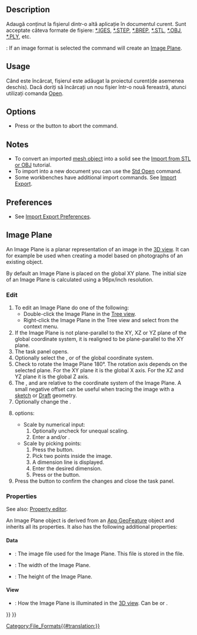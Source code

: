 <languages/>

{{Docnav
|[[Std_Revert|Revert]]
|[[Std_Export|Export]]
|[[Std_File_Menu|Std File Menu]]
|IconL=Std_Revert.svg
|IconR=Std_Export.svg
|IconC=Freecad.svg
}}

<div class="mw-translate-fuzzy">
{{GuiCommand/ro|Name=Std Import|Name/ro=Importul|Workbenches=All|MenuLocation=File → Importul|Shortcut=CTRL+I|SeeAlso=[[Std_Open/ro|Deschidere]]...}}
</div>

==Description==

<div class="mw-translate-fuzzy">
Adaugă conținut la fișierul dintr-o altă aplicație în documentul curent.  Sunt acceptate câteva formate de fișiere: [http://en.wikipedia.org/wiki/IGES *.IGES], [http://en.wikipedia.org/wiki/Step_file *.STEP], [http://en.wikipedia.org/wiki/BREP *.BREP], [http://en.wikipedia.org/wiki/STL_%28file_format%29 *.STL], [http://en.wikipedia.org/wiki/Wavefront_.obj_file *.OBJ], [http://en.wikipedia.org/wiki/PLY_%28file_format%29 *.PLY], etc.
</div>

{{Version|0.21}}: If an image format is selected the command will create an [[#Image_Plane|Image Plane]].

==Usage==

<div class="mw-translate-fuzzy">
Când este încărcat, fișierul este adăugat la proiectul curent(de asemenea deschis). Dacă doriți să încărcați un nou fișier într-o nouă fereastră, atunci utilizați comanda [[Std_Open|Open]].
</div>

==Options==

* Press {{KEY|Esc}} or the {{Button|Cancel}} button to abort the command.

==Notes==

* To convert an imported [[Mesh_Workbench|mesh object]] into a solid see the [[Import_from_STL_or_OBJ|Import from STL or OBJ]] tutorial.
* To import into a new document you can use the [[Std_Open|Std Open]] command.
* Some workbenches have additional import commands. See [[Import_Export|Import Export]].

==Preferences==

* See [[Import_Export_Preferences|Import Export Preferences]].

==Image Plane==

An Image Plane is a planar representation of an image in the [[3D_view|3D view]]. It can for example be used when creating a model based on photographs of an existing object.

By default an Image Plane is placed on the global XY plane. The initial size of an Image Plane is calculated using a 96px/inch resolution.

===Edit===

# To edit an Image Plane do one of the following:
#* Double-click the Image Plane in the [[Tree_view|Tree view]].
#* Right-click the Image Plane in the Tree view and select {{MenuCommand|[[Image:Image-scaling.svg|16px]] Change image...}} from the context menu.
# If the Image Plane is not plane-parallel to the XY, XZ or YZ plane of the global coordinate system, it is realigned to be plane-parallel to the XY plane.
# The {{MenuCommand|Image plane settings}} task panel opens.
# Optionally select the {{MenuCommand|XY-Plane}}, {{MenuCommand|XZ-Plane}} or {{MenuCommand|YZ-Plane}} of the global coordinate system.
# Check {{MenuCommand|Reverse direction}} to rotate the Image Plane 180°. The rotation axis depends on the selected plane. For the XY plane it is the global X axis. For the XZ and YZ plane it is the global Z axis.
# The {{MenuCommand|Offset}}, {{MenuCommand|X distance}} and {{MenuCommand|Y distance}} are relative to the coordinate system of the Image Plane. A small negative offset can be useful when tracing the image with a [[Sketcher_Workbench|sketch]] or [[Draft_Workbench|Draft]] geometry.
# Optionally change the {{MenuCommand|Transparency}}.
# {{MenuCommand|Image size}} options:
#* Scale by numerical input:
#*# Optionally uncheck {{MenuCommand|Keep aspect ratio}} for unequal scaling.
#*# Enter a {{MenuCommand|Width}} and/or {{MenuCommand|Height}}. 
#* Scale by picking points:
#*# Press the {{Button|Calibrate}} button.
#*# Pick two points inside the image.
#*# A dimension line is displayed.
#*# Enter the desired dimension.
#*# Press {{KEY|Enter}} or the {{Button|Apply}} button.
# Press the {{Button|OK}} button to confirm the changes and close the task panel.

===Properties===

See also: [[Property_editor|Property editor]].

An Image Plane object is derived from an [[App_GeoFeature|App GeoFeature]] object and inherits all its properties. It also has the following additional properties:

====Data====

{{TitleProperty|Image Plane}}

* {{PropertyData|Image File|FileIncluded}}: The image file used for the Image Plane. This file is stored in the {{FileName|.FCStd}} file.
* {{PropertyData|XSize|Length}}: The width of the Image Plane.
* {{PropertyData|YSize|Length}}: The height of the Image Plane.

====View====

{{TitleProperty|Object Style}}

* {{PropertyView|Lighting|Enumeration}}: How the Image Plane is illuminated in the [[3D_view|3D view]]. Can be {{value|Two side}} or {{value|One side}}.


{{Docnav
|[[Std_Revert|Revert]]
|[[Std_Export|Export]]
|[[Std_File_Menu|Std File Menu]]
|IconL=Std_Revert.svg
|IconR=Std_Export.svg
|IconC=Freecad.svg
}}

{{Std_Base_navi{{#translation:}}}}
{{Userdocnavi{{#translation:}}}}
[[Category:File_Formats{{#translation:}}]]